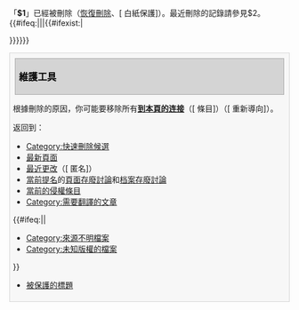 <div class="plainlinks">
「'''$1'''」已經被刪除（[[Special:Undelete/$1|恢復刪除]]、[{{fullurl:$1|action=protect}} 白紙保護]）。最近刪除的記錄請參見$2。
{{#ifeq:{{FULLPAGENAME}}|{{TALKPAGENAME}}||{{#ifexist:{{TALKPAGENAME}}|
{{fmbox
|type=warning
|image=none
|text=
<table class="mw-collapsible mw-collapsed" style="background:transparent; width:100%; margin:0;">
<tr><th style="font-weight:normal; text-align:left;">
[[File:Ambox_warning_pn.svg|40px]]本頁存在有一個'''[[{{TALKPAGENAME}}|對話頁]]'''（[{{MediaWiki edit talk}} 編輯]·<span class="autotrigger">[{{MediaWiki delete talk}} 刪除]</span>）。你可能還需要將它刪除。
</th></tr>
<tr><td>
__NOTOC__
{{fmbox warning ruler}}
{{ {{TALKPAGENAME}} }}
{{hideF}}
</td></tr>
</table>
}}}}}}
<div style="margin:2px 0; border:1px solid #d4d4d4; padding:.4em; background-color:#f7f7f7;">
<h2 id="mp-tfp-h2" style="margin:3px; background:#d4d4d4; font-size:120%; font-weight:bold; border:1px solid #a7a7a7; text-align:left; color:#000; padding:0.2em 0.4em">維護工具</h2>
根據刪除的原因，你可能要移除所有'''[[Special:WhatLinksHere/$1|到本頁的连接]]'''（<span class="plainlinks">[{{fullurl:Special:WhatLinksHere/$1|namespace=0}} 條目]</span>）（<span class="plainlinks">[{{fullurl:Special:WhatLinksHere/$1|hidelinks=1}} 重新導向]</span>）。

返回到：

* [[:Category:快速删除候选|Category:快速刪除候選]]
* [[Special:Newpages|最新頁面]]
* [[Special:Recentchanges|最近更改]]（[{{fullurl:Special:Recentchanges|hideliu=1&hideminor=1}} 匿名]）
* [[:Category:存废讨论|當前提名]]的[[Wikipedia:頁面存廢討論|頁面存廢討論]]和[[Wikipedia:档案存废讨论|档案存廢討論]]
* [[Wikipedia:頁面存廢討論/疑似侵權#当前的疑似侵权条目|當前的侵權條目]]
* [[:Category:需要翻译的文章|Category:需要翻譯的文章]]
{{#ifeq:{{NAMESPACE}}|{{ns:6}}|
* [[:Category:來源不明檔案|Category:來源不明檔案]]
* [[:Category:未知版权的档案|Category:未知版權的檔案]]
}}
* [[Special:Protectedtitles|被保護的標題]]
</div></div>